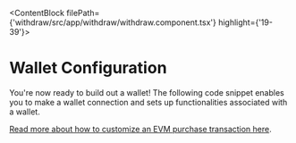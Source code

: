
<ContentBlock filePath={'withdraw/src/app/withdraw/withdraw.component.tsx'} highlight={'19-39'}>

# Wallet Configuration

You're now ready to build out a wallet!
The following code snippet enables you to make a wallet connection and sets up functionalities associated with a wallet.

[Read more about how to customize an EVM purchase transaction here](https://docs.coinflow.cash/docs/evm).

</ContentBlock>
